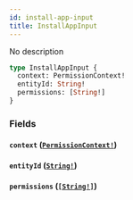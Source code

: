 ```yaml
---
id: install-app-input
title: InstallAppInput
---
```


No description

```graphql
type InstallAppInput {
  context: PermissionContext!
  entityId: String!
  permissions: [String!]
}
```

### Fields

#### `context` ([`PermissionContext!`](/graphql/enums/permission-context))

#### `entityId` ([`String!`](/graphql/scalars/string))

#### `permissions` ([`[String!]`](/graphql/scalars/string))
